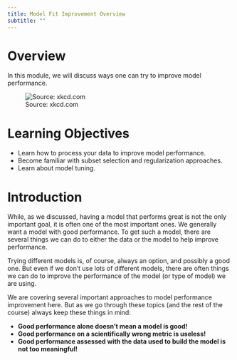 ```yaml
---
title: Model Fit Improvement Overview
subtitle: ""
---
```




# Overview

In this module, we will discuss ways one can try to improve model performance.

![Source: xkcd.com](../../media/xkcd-machine_learning.png){fig-alt='An XKCD comic strip with one panel. One person is on the left, and the other is on the right, holding a shovel, and standing on top of a pile of matrices and math symbols. The left person says "This is your machine learning system?", then the right person says "Yup! You pour the data into this big pile of linear algebra, then collect the answers on the other side." The left person responds "What if the answers are wrong?" and the right person replies with "Just stir the pile until they start looking right."'}

# Learning Objectives
* Learn how to process your data to improve model performance.
* Become familiar with subset selection and regularization approaches.
* Learn about model tuning.


# Introduction

While, as we discussed, having a model that performs great is not the only important goal, it is often one of the most important ones. We generally want a model with good performance. To get such a model, there are several things we can do to either the data or the model to help improve performance.

Trying different models is, of course, always an option, and possibly a good one. But even if we don't use lots of different models, there are often things we can do to improve the performance of the model (or type of model) we are using.

We are covering several important approaches to model performance improvement here. But as we go through these topics (and the rest of the course) always keep these things in mind: 

* **Good performance alone doesn't mean a model is good!**
* **Good performance on a scientifically wrong metric is useless!**
* **Good performance assessed with the data used to build the model is not too meaningful!**

